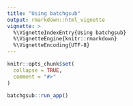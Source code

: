 ```yaml
---
title: "Using batchgsub"
output: rmarkdown::html_vignette
vignette: >
  %\VignetteIndexEntry{Using batchgsub}
  %\VignetteEngine{knitr::rmarkdown}
  %\VignetteEncoding{UTF-8}
---
```


```r
knitr::opts_chunk$set(
  collapse = TRUE,
  comment = "#>"
)
```

```r
batchgsub::run_app()
```
